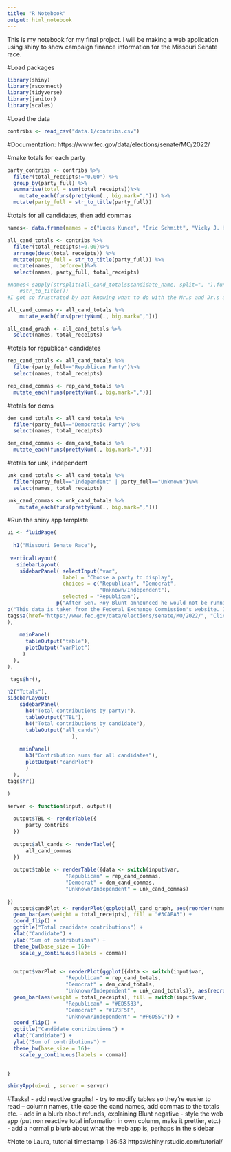```yaml
---
title: "R Notebook"
output: html_notebook
---
```


This is my notebook for my final project. I will be making a web application using shiny to show campaign finance information for the Missouri Senate race.

#Load packages
```r
library(shiny)
library(rsconnect)
library(tidyverse)
library(janitor)
library(scales)
```

#Load the data
```r
contribs <- read_csv("data.1/contribs.csv")
```

#Documentation: 
https://www.fec.gov/data/elections/senate/MO/2022/

#make totals for each party
```r
party_contribs <- contribs %>% 
  filter(total_receipts!="0.00") %>%
  group_by(party_full) %>%
  summarise(total = sum(total_receipts))%>%
    mutate_each(funs(prettyNum(., big.mark=","))) %>% 
  mutate(party_full = str_to_title(party_full))
```

#totals for all candidates, then add commas
```r
names<- data.frame(names = c("Lucas Kunce", "Eric Schmitt", "Vicky J. Hartzler", "Dave Schatz", "Eric Greitens", "Mark T. Mccloskey", "Scott Sifton", "Spencer Ross Toder", "Timothy Jacob Shepard", "Jewel William Kelly Jr.", "Steven Craig Price", "Gena Ross", "Nicholas Crane Strauss", "Trudy Busch Valentine"))

all_cand_totals <- contribs %>% 
  filter(total_receipts!=0.00)%>%
  arrange(desc(total_receipts)) %>% 
  mutate(party_full = str_to_title(party_full)) %>% 
  mutate(names, .before=1)%>%  
  select(names, party_full, total_receipts)

#names<-sapply(strsplit(all_cand_totals$candidate_name, split=", "),function(x)  {paste(rev(x),collapse=" ")})  %>%
    #str_to_title())
#I got so frustrated by not knowing what to do with the Mr.s and Jr.s and the initials whatnot that I'm just going to write their names in a vector since there are only 14. 

all_cand_commas <- all_cand_totals %>%
    mutate_each(funs(prettyNum(., big.mark=",")))

all_cand_graph <- all_cand_totals %>% 
  select(names, total_receipts)
```


#totals for republican candidates
```r
rep_cand_totals <- all_cand_totals %>% 
  filter(party_full=="Republican Party")%>%  
  select(names, total_receipts)

rep_cand_commas <- rep_cand_totals %>% 
  mutate_each(funs(prettyNum(., big.mark=",")))
```
#totals for dems
```r

dem_cand_totals <- all_cand_totals %>% 
  filter(party_full=="Democratic Party")%>%  
  select(names, total_receipts)

dem_cand_commas <- dem_cand_totals %>% 
  mutate_each(funs(prettyNum(., big.mark=",")))
```
#totals for unk, independent
```r
unk_cand_totals <- all_cand_totals %>% 
  filter(party_full=="Independent" | party_full=="Unknown")%>%  
  select(names, total_receipts)

unk_cand_commas <- unk_cand_totals %>%
    mutate_each(funs(prettyNum(., big.mark=",")))
```


#Run the shiny app template
```r

ui <- fluidPage(
  
  h1("Missouri Senate Race"),
  
 verticalLayout(
   sidebarLayout(
    sidebarPanel( selectInput("var", 
                  label = "Choose a party to display",
                  choices = c("Republican", "Democrat",
                              "Unknown/Independent"),
                  selected = "Republican"),
                p("After Sen. Roy Blunt announced he would not be running for reelection for the U.S. Senate, the race for his seat quickly became crowded. Browse this application to learn more about the funding behind the race for Missouri's open Senate seat."),
p("This data is taken from the Federal Exchange Commission's website. It was accessed in early May."),
tags$a(href="https://www.fec.gov/data/elections/senate/MO/2022/", "Click here to access the FEC's campaign finance data.")
),
    
    mainPanel(
      tableOutput("table"),
      plotOutput("varPlot")
     )
  ),
),

 tags$hr(),  

h2("Totals"),
sidebarLayout(
    sidebarPanel(
      h4("Total contributions by party:"),
      tableOutput("TBL"),
      h4("Total contributions by candidate"),
      tableOutput("all_cands")
                     ),
    
    mainPanel(
      h3("Contribution sums for all candidates"),
      plotOutput("candPlot")
      )
  ),
tags$hr()  

)

server <- function(input, output){
  
  output$TBL <- renderTable({
      party_contribs
  })
  
  output$all_cands <- renderTable({
      all_cand_commas
  })
  
  output$table <- renderTable({data <- switch(input$var, 
                   "Republican" = rep_cand_commas,
                   "Democrat" = dem_cand_commas,
                   "Unknown/Independent" = unk_cand_commas)
  
})
  output$candPlot <- renderPlot(ggplot(all_cand_graph, aes(reorder(names, total_receipts))) +
  geom_bar(aes(weight = total_receipts), fill = "#3CAEA3") + 
  coord_flip() +
  ggtitle("Total candidate contributions") +
  xlab("Candidate") +
  ylab("Sum of contributions") +
  theme_bw(base_size = 16)+
    scale_y_continuous(labels = comma))

  
  output$varPlot <- renderPlot(ggplot({data <- switch(input$var,
                   "Republican" = rep_cand_totals,
                   "Democrat" = dem_cand_totals,
                   "Unknown/Independent" = unk_cand_totals)}, aes(reorder(names, total_receipts))) +
  geom_bar(aes(weight = total_receipts), fill = switch(input$var, 
                   "Republican" = "#ED5533",
                   "Democrat" = "#173F5F",
                   "Unknown/Independent" = "#F6D55C")) + 
  coord_flip() +
  ggtitle("Candidate contributions") +
  xlab("Candidate") +
  ylab("Sum of contributions") +
  theme_bw(base_size = 16)+
    scale_y_continuous(labels = comma))
  

}

shinyApp(ui=ui , server = server)

```

#Tasks!
- add reactive graphs!
- try to modify tables so they're easier to read -- column names, title case the cand names, add commas to the totals etc.
- add in a blurb about refunds, explaining Blunt negative
- style the web app (put non reactive total information in own column, make it prettier, etc.)
- add a normal p blurb about what the web app is, perhaps in the sidebar

#Note to Laura, tutorial timestamp 1:36:53 https://shiny.rstudio.com/tutorial/